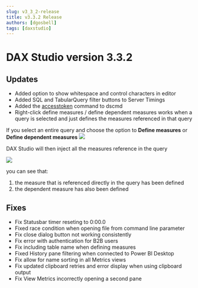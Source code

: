 ```yaml
---
slug: v3_3_2-release
title: v3.3.2 Release
authors: [dgosbell]
tags: [daxstudio]
---
```


# DAX Studio version 3.3.2

## Updates
* Added option to show whitespace and control characters in editor
* Added SQL and TabularQuery filter buttons to Server Timings
* Added the [accesstoken](/docs/features/command-line/commands/accesstoken-command) command to dscmd
* Right-click define measures / define dependent measures works when a query is selected and just defines the measures referenced in that query

If you select an entire query and choose the option to **Define measures** or **Define dependent measures**
![](./query_define_measures_start.png)

DAX Studio will then inject all the measures reference in the query

![](./query_define_measures_result.png)

you can see that: 
1. the measure that is referenced directly in the query has been defined
2. the dependent measure has also been defined

## Fixes
* Fix <Issue id="1388"/> Statusbar timer reseting to 0:00.0
* Fixed race condition when opening file from command line parameter
* Fix <Issue id="1389"/> close dialog button not working consistently
* Fix <Issue id="1390"/> error with authentication for B2B users
* Fix <Issue id="1392"/> including table name when defining measures
* Fixed History pane filtering when connected to Power BI Desktop
* Fix <Issue id="1394"/> allow for name sorting in all Metrics views
* Fix <Issue id="1395"/> updated clipboard retries and error display when using clipboard output
* Fix View Metrics incorrectly opening a second pane 

<!-- truncate -->